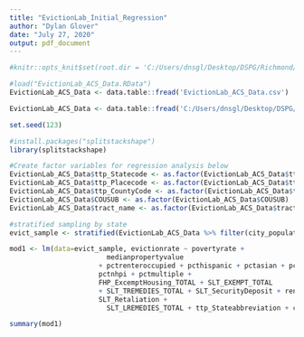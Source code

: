 ```yaml
---
title: "EvictionLab_Initial_Regression"
author: "Dylan Glover"
date: "July 27, 2020"
output: pdf_document
---
```


```r
#knitr::opts_knit$set(root.dir = 'C:/Users/dnsgl/Desktop/DSPG/Richmond/ELab/')

#load("EvictionLab_ACS_Data.RData")
EvictionLab_ACS_Data <- data.table::fread('EvictionLab_ACS_Data.csv')

EvictionLab_ACS_Data <- data.table::fread('C:/Users/dnsgl/Desktop/DSPG/Richmond/github/EvictionLab_ACS_Data.csv')

```

```r

set.seed(123)

#install.packages("splitstackshape")
library(splitstackshape)

#Create factor variables for regression analysis below
EvictionLab_ACS_Data$ttp_Statecode <- as.factor(EvictionLab_ACS_Data$ttp_Statecode)
EvictionLab_ACS_Data$ttp_Placecode <- as.factor(EvictionLab_ACS_Data$ttp_Placecode)
EvictionLab_ACS_Data$ttp_CountyCode <- as.factor(EvictionLab_ACS_Data$ttp_CountyCode)
EvictionLab_ACS_Data$COUSUB <- as.factor(EvictionLab_ACS_Data$COUSUB)
EvictionLab_ACS_Data$tract_name <- as.factor(EvictionLab_ACS_Data$tract_name)

#stratified sampling by state
evict_sample <- stratified(EvictionLab_ACS_Data %>% filter(city_population >= 100000), c("ttp_Statecode"), 50)

mod1 <- lm(data=evict_sample, evictionrate ~ povertyrate + 
                        medianpropertyvalue
                      + pctrenteroccupied + pcthispanic + pctasian + pctother + pctafam + 
                      pctnhpi + pctmultiple + 
                      FHP_ExcemptHousing_TOTAL + SLT_EXEMPT_TOTAL 
                      + SLT_TREMEDIES_TOTAL + SLT_SecurityDeposit + rentburden + 
                      SLT_Retaliation + 
                        SLT_LREMEDIES_TOTAL + ttp_Stateabbreviation + city  + perc_16yrs_and_over_unemployed + percw_HS_diploma + per_below_HS_diploma + per_bach_and_up)

summary(mod1)

```

